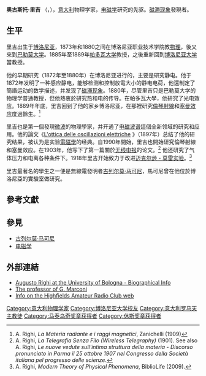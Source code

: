 {{noteTA
|1=zh-hans:博洛尼亚;zh-hk:博洛尼亞;zh-tw:波隆那;
}}
{{Infobox scientist
| name = 奥古斯托·里吉<br />Augusto Righi
| image = Augusto Righi.jpg
| birth_date = {{birth date|df=yes|1850|8|27}}
| birth_place = {{flagicon|KIT}}[[意大利王國_(1861年–1946年)|意大利王國]][[博洛尼亞|博洛尼亞]]
| death_date = {{death date and age|df=yes|1920|6|8|1850|8|27}}
| death_place = {{flagicon|KIT}}[[意大利王國_(1861年–1946年)|意大利王國]][[博洛尼亞|博洛尼亞]]
| alma_mater = [[博洛尼亚大学|博洛尼亚大学]]
| known_for  = [[电磁感应|电磁感应]], [[微波|微波]], [[磁滞现象|磁滞现象]]
| academic_advisors = {{link-en|安東尼·帕奇诺蒂|Antonio Pacinotti}}
| notable_students  = [[古列尔莫·马可尼|古列尔莫·马可尼]]
| prizes = [[马泰乌奇奖章|马泰乌奇奖章]] <small>(1882)</small><br>[[休斯奖章|休斯奖章]]<small>(1905)</small>
| religion = [[天主教|天主教]]
| signature = 
}}

'''奥古斯托·里吉''' （{{lang-it|'''Augusto Righi'''}}，{{bd|1850年|8月27日|1920年|6月8日|catIdx=M}}），[[意大利|意大利]]物理学家，[[电磁学|电磁学]]研究的先驱。[[磁滞现象|磁滞现象]]發現者。

==生平==

里吉出生于[[博洛尼亚|博洛尼亚]]，1873年和1880之间在博洛尼亚职业技术学院教[[物理|物理]]，後又來到[[巴勒莫大学|巴勒莫大学]]。1885年至1889年[[帕多瓦大学|帕多瓦大学]]教授，之後重新回到[[博洛尼亚大学|博洛尼亚大学]]當教授。

他的早期研究（1872年至1880年）在博洛尼亚进行的，主要是研究静电。他于1872年发明了一种感应静电，能够检测和控制放電大小的静电电荷，他還制定了簡諧运动的数学描述，并发现了[[磁滞现象|磁滞现象]]。1880年，尽管里吉只是巴勒莫大学的物理学普通教授，但他熱衷於研究热和电的传导。在帕多瓦大學，他研究了光电效应。1889年年底，里吉回到了他的家乡博洛尼亚，在那裡研究[[倫琴射線|倫琴射線]]和[[塞曼效应|塞曼效应]]度過餘生。<ref>A. Righi, ''La Materia radiante e i raggi magnetici'', Zanichelli (1909)</ref>

里吉也是第一個發現[[微波|微波]]的物理學家，并开通了[[电磁波谱|电磁波谱]]這個全新领域的研究和应用。他的論文《[https://books.google.co.jp/books/about/L_ottica_delle_oscillazioni_elettriche.html?id=QRU6AQAAIAAJ&hl=zh-CN&redir_esc=y L'ottica delle oscillazioni elettriche] {{Wayback|url=https://books.google.co.jp/books/about/L_ottica_delle_oscillazioni_elettriche.html?id=QRU6AQAAIAAJ&hl=zh-CN&redir_esc=y |date=20190520001309 }}》（1897年）总结了他的研究结果，被认为是实验[[電磁學|電磁學]]的经典。自1990年開始，里吉也開始研究倫琴射線和塞曼效应。在1903年，他写下了第一篇關於[[无线电报|无线电报]]的论文。<ref>A. Righi, ''La Telegrafia Senza Filo (Wireless Telegraphy)'' (1901). See also A. Righi, ''Le nuove vedute sull'intima struttura della materia - Discorso pronunciato in Parma il 25 ottobre 1907 nel Congresso della Società italiana pel progresso delle scienze''.</ref> 他还研究了气体压力和电离各种条件下。1918年里吉开始致力于改进[[迈克耳孙－莫雷实验|迈克尔逊 - 莫雷实验]]。<ref>A. Righi, ''Modern Theory of Physical Phenomena'', BiblioLife (2009).</ref>

里吉最著名的學生之一便是無線電發明者[[古列尔莫·马可尼|古列尔莫·马可尼]]，馬可尼曾在他位於博洛尼亞的實驗室做研究。

==參考文獻==
<references/>

==參見==
* [[古列尔莫·马可尼|古列尔莫·马可尼]]
* [[电磁学|电磁学]]

==外部連結==
* [http://www.scienzagiovane.unibo.it/scienziati/righi-1.html Augusto Righi at the University of Bologna - Biographical Info] {{Wayback|url=http://www.scienzagiovane.unibo.it/scienziati/righi-1.html |date=20170521092149 }}
* [https://web.archive.org/web/20100721130050/http://www.radiomarconi.com/marconi/augustorighi.html The professor of G. Marconi] 
* [https://web.archive.org/web/20130626232532/http://highfields-arc.co.uk/biogs/arighi.htm Info on the Highfields Amateur Radio Club web]

{{休斯奖章获得者}}
{{马泰乌奇奖章获得者}}

{{Authority control}}
{{DEFAULTSORT:Righi, Augusto}}
[[Category:意大利物理学家|Category:意大利物理学家]]
[[Category:博洛尼亚大学校友|Category:博洛尼亚大学校友]]
[[Category:意大利罗马天主教徒|Category:意大利罗马天主教徒]]
[[Category:马泰乌奇奖章获得者|Category:马泰乌奇奖章获得者]]
[[Category:休斯奖章获得者|Category:休斯奖章获得者]]